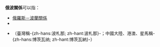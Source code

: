 '''俄波關係'''可以指：

* [[俄羅斯－波蘭關係|俄羅斯－波蘭關係]]
* {{Link-en|波斯尼亞和黑塞哥維那－俄羅斯關係|Bosnia and Herzegovina–Russia relations}}
* {{link-en|博茨瓦納－俄羅斯關係|Botswana–Russia relations}}（臺灣稱-{zh-hans:波札那; zh-hant:波札那}-；中國大陸、港澳、星馬稱-{zh-hans:博茨瓦纳; zh-hant:博茨瓦納}-）

{{disambig|Cat=四字消歧义}}
